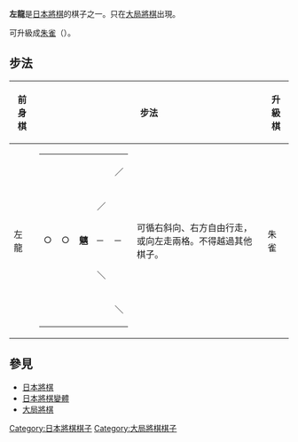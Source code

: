 {{Otheruses|other=可譯為左龍的其他名詞|左龍}}
{{japanese|japanese=左龍|kana=さりゅう|romaji=Saryū}}

'''左龍'''是[[日本將棋|日本將棋]]的棋子之一。只在[[大局將棋|大局將棋]]出現。

可升級成[[朱雀_(日本將棋)|朱雀]]（{{lang|ja|すざく}}）。

==步法==


{| border="1" cellspacing="0" cellpadding="3"
|----- bgcolor="#dddddd"
! 前身棋
! colspan="2" | 步法
! 升級棋
! colspan="2" | 步法
|-----
| 左龍 ||
{| border="1" cellspacing="0" cellpadding="3"
|-----
| 　 || 　 || 　 || 　 || ／
|-----
| 　 || 　 || 　 || ／ || 　
|-----
| ○ || ○ || '''魑''' || ─ || ─
|-----
| 　 || 　 || 　 || ＼ || 　
|-----
| 　 || 　 || 　 || 　 || ＼
|}
| 可循右斜向、右方自由行走，或向左走兩格。不得越過其他棋子。 || 朱雀 ||
{| border="1" cellspacing="0" cellpadding="3"
|-----
| ＼ ||   ||   ||   ||  
|-----
|   || ＼ || ○ || ○ ||  
|-----
|   || ○ || '''朱''' || ○ ||  
|-----
|   || ○ || ○ || ＼ ||  
|-----
|   ||   ||   ||   || ＼
|}
| 可循右後斜、左前斜自由行走，或循其他方向走一格。不得越過其他棋子。
|}
==參見==
*[[日本將棋|日本將棋]]
*[[日本將棋變體|日本將棋變體]]
*[[大局將棋|大局將棋]]


[[Category:日本將棋棋子|Category:日本將棋棋子]]
[[Category:大局將棋棋子|Category:大局將棋棋子]]